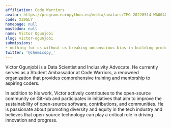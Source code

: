 ```yaml
---
affiliation: Code Warriors
avatar: https://program.europython.eu/media/avatars/IMG-20220514-WA0040_1_tHP9ax7.jpg
code: XZ9GLY
homepage: null
mastodon: null
name: Victor Ogunjobi
slug: victor-ogunjobi
submissions:
- nothing-for-us-without-us-breaking-unconscious-bias-in-building-products
twitter: '@chemicopy_'
---
```


Victor Ogunjobi is a Data Scientist and Inclusivity Advocate. He currently serves as a Student Ambassador at Code Warriors, a renowned organization that provides comprehensive training and mentorship to aspiring coders.

In addition to his work, Victor actively contributes to the open-source community on GitHub and participates in initiatives that aim to improve the sustainability of open-source software, contributions, and communities. He is passionate about promoting diversity and equity in the tech industry and believes that open-source technology can play a critical role in driving innovation and progress.
